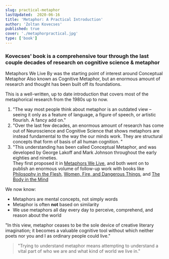 ```yaml
---
slug: practical-metaphor
lastUpdated:  2020-06-16
title: 'Metaphor: A Practical Introduction'
author: 'Zoltan Kovecses'
published: true
cover: './metaphorpractical.jpg'
type: ['book']
---
```


### Kovecses' book is a comprehensive tour through the last couple decades of research on cognitive science & metaphor

<p>Metaphors We Live By was the starting point of interest around Conceptual Metaphor <Footnote idName={1}>Also known as Cognitive Metaphor</Footnote>, but an enormous amount of research and thought has been built off its foundations.

This is a well-written, up to date introduction that covers most of the metaphorical research from the 1980s up to now.</p>

1. "The way most people think about metaphor is an outdated view – seeing it only as a feature of language, a figure of speech, or artistic flourish. A fancy add on."
2. "Over the last few decades, an enormous amount of research has come out of Neuroscience and Cognitive Science that shows metaphors are instead fundamental to the way the our minds work. They are structural concepts that form of basis of all human cognition.
"
3. "This understanding has been called Conceptual Metaphor, and was developed by George Lakoff and Mark Johnson throughout the early eighties and nineties.  
They first proposed it in [Metaphors We Live](https://www.librarything.com/work/63333), and both went on to publish an enormous volume of follow-up work with books like [Philosophy in the Flesh](https://www.librarything.com/work/45956), [Women, Fire, and Dangerous Things](https://www.librarything.com/work/63555), and [The Body in the Mind](https://www.librarything.com/work/253084)

We now know:
- Metaphors are mental concepts, not simply words
- Metaphor is often __not__ based on similarity
- We use metaphors all day every day to perceive, comprehend, and reason about the world

"In this view, metaphor ceases to be the sole device of creative literary imagination; it becomes a valuable cognitive tool without which neither poets nor you and I as ordinary people could live."
> "Trying to understand metaphor means attempting to understand a vital part of who we are and what kind of world we live in."

